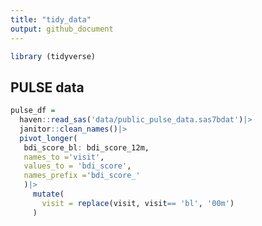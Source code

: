 ```yaml
---
title: "tidy_data"
output: github_document
---
```


```r
library (tidyverse)
```


## PULSE data

```r
pulse_df =
  haven::read_sas('data/public_pulse_data.sas7bdat')|>
  janitor::clean_names()|>
  pivot_longer(
   bdi_score_bl: bdi_score_12m,
   names_to ='visit',
   values_to = 'bdi_score',
   names_prefix ='bdi_score_'
   )|>
     mutate(
       visit = replace(visit, visit== 'bl', '00m')
     )

```

